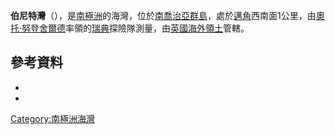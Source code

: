 {{Coord|54|14|S|36|30|W|source:GNIS|display=title}}

'''伯尼特灣'''（{{lang-en|Burnet Cove}}），是[[南極洲|南極洲]]的海灣，位於[[南喬治亞群島|南喬治亞群島]]，處於[[邁角|邁角]]西南面1公里，由[[奧托·努登舍爾德|奧托·努登舍爾德]]率領的[[瑞典|瑞典]]探險隊測量，由[[英國海外領土|英國海外領土]]管轄。

==參考資料==
*{{cite gnis | type = antarid | id = 2171| name = Burnet Cove | accessdate = 2011-10-07}}
*{{usgs-gazetteer|id=2171}}

{{Antarctica-geo-stub}}
[[Category:南極洲海灣|Category:南極洲海灣]]